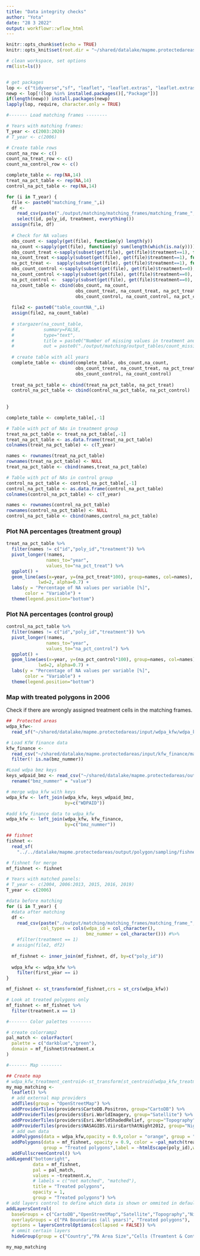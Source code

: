 ```yaml
---
title: "Data integrity checks"
author: "Yota"
date: "28 3 2022"
output: workflowr::wflow_html
---
```


```r
knitr::opts_chunk$set(echo = TRUE)
knitr::opts_knit$set(root.dir = "~/shared/datalake/mapme.protectedareas")
```

```r
# clean workspace, set options
rm(list=ls())


# get packages
lop <- c("tidyverse","sf", "leaflet", "leaflet.extras", "leaflet.extras2", "ggsci", "scales", "htmltools", "RColorBrewer", "stargazer")
newp <- lop[!(lop %in% installed.packages()[,"Package"])]
if(length(newp)) install.packages(newp)
lapply(lop, require, character.only = TRUE)
```



```r
#------- Load matching frames --------

# Years with matching frames:
T_year <- c(2003:2020)
# T_year <- c(2006)

# Create table rows
count_na_row <- c()
count_na_treat_row <- c() 
count_na_control_row <- c()

complete_table <- rep(NA,14)
treat_na_pct_table <- rep(NA,14)
control_na_pct_table <- rep(NA,14)

for (i in T_year) {
  file <- paste0("matching_frame_",i)
  df <- 
    read_csv(paste("./output/matching/matching_frames/matching_frame_",i,".csv", sep = "")) %>% 
    select(id, poly_id, treatment, everything())
  assign(file, df)
  
  # Check for NA values
  obs_count <- sapply(get(file), function(y) length(y))
  na_count <-sapply(get(file), function(y) sum(length(which(is.na(y)))))
  obs_count_treat <-sapply(subset(get(file), get(file)$treatment==1), function(y) length(y))
  na_count_treat <-sapply(subset(get(file), get(file)$treatment==1), function(y) sum(length(which(is.na(y)))))
  na_pct_treat <-  sapply(subset(get(file), get(file)$treatment==1), function(y) sum(length(which(is.na(y))))/length(y))
  obs_count_control <-sapply(subset(get(file), get(file)$treatment==0), function(y) length(y))
  na_count_control <-sapply(subset(get(file), get(file)$treatment==0), function(y) sum(length(which(is.na(y)))))
  na_pct_control <-  sapply(subset(get(file), get(file)$treatment==0), function(y) sum(length(which(is.na(y))))/length(y))
  na_count_table <- cbind(obs_count, na_count, 
                          obs_count_treat, na_count_treat, na_pct_treat, 
                          obs_count_control, na_count_control, na_pct_control)
  
  file2 <- paste0("table_countNA_",i)
  assign(file2, na_count_table)
  
  # stargazer(na_count_table,
  #           summary=FALSE,
  #           type="text",
  #           title = paste0("Number of missing values in treatment and control cells for ", i),
  #           out = paste0("./output/matching/output_tables/count_missing/table_countNA_",i,".html"))
  
  # create table with all years
  complete_table <- cbind(complete_table, obs_count,na_count,
                          obs_count_treat, na_count_treat, na_pct_treat,
                          obs_count_control, na_count_control)
  
  treat_na_pct_table <- cbind(treat_na_pct_table, na_pct_treat)
  control_na_pct_table <- cbind(control_na_pct_table, na_pct_control)
  
  
}

complete_table <- complete_table[,-1]

# Table with pct of NAs in treatment group
treat_na_pct_table <- treat_na_pct_table[,-1]
treat_na_pct_table <- as.data.frame(treat_na_pct_table)
colnames(treat_na_pct_table) <- c(T_year)

names <- rownames(treat_na_pct_table)
rownames(treat_na_pct_table) <- NULL
treat_na_pct_table <- cbind(names,treat_na_pct_table)

# Table with pct of NAs in control group
control_na_pct_table <- control_na_pct_table[,-1]
control_na_pct_table <- as.data.frame(control_na_pct_table)
colnames(control_na_pct_table) <- c(T_year)

names <- rownames(control_na_pct_table)
rownames(control_na_pct_table) <- NULL
control_na_pct_table <- cbind(names,control_na_pct_table)
```

### Plot NA percentages (treatment group)

```r
treat_na_pct_table %>% 
  filter(names != c("id","poly_id","treatment")) %>% 
  pivot_longer(!names,
               names_to="year",
               values_to="na_pct_treat") %>% 
  ggplot() +
  geom_line(aes(x=year, y=(na_pct_treat*100), group=names, col=names),
            lwd=2, alpha=0.7) +
  labs(y = "Percentage of NA values per variable [%]",
       color = "Variable") +
  theme(legend.position="bottom")
```


### Plot NA percentages (control group)

```r
control_na_pct_table %>% 
  filter(names != c("id","poly_id","treatment")) %>% 
  pivot_longer(!names,
               names_to="year",
               values_to="na_pct_control") %>% 
  ggplot() +
  geom_line(aes(x=year, y=(na_pct_control*100), group=names, col=names),
            lwd=2, alpha=0.7) +
  labs(y = "Percentage of NA values per variable [%]",
       color = "Variable") +
  theme(legend.position="bottom")
```


### Map with treated polygons in 2006

Check if there are wrongly assigned treatment cells in the matching frames. 

```r
##  Protected areas
wdpa_kfw<-
  read_sf("~/shared/datalake/mapme.protectedareas/input/wdpa_kfw/wdpa_kfw_spatial_latinamerica_2021-02-01_supportedPAs_unique.gpkg")

# Load KfW finance data 
kfw_finance <- 
  read_csv("~/shared/datalake/mapme.protectedareas/input/kfw_finance/mapme.protectedareas_kfw-finance-2021-03-17.csv") %>% 
  filter(! is.na(bmz_nummer))

#Load wdpa bmz keys
keys_wdpaid_bmz <- read_csv("~/shared/datalake/mapme.protectedareas/output/matching/model_frames/keys_wdpaid_bmz.csv") %>% 
  rename("bmz_nummer" = "value")

# merge wdpa_kfw with keys
wdpa_kfw <- left_join(wdpa_kfw, keys_wdpaid_bmz,
                      by=c("WDPAID"))

#add kfw_finance data to wdpa_kfw
wdpa_kfw <- left_join(wdpa_kfw, kfw_finance, 
                      by=c("bmz_nummer"))

## fishnet
fishnet <-
  read_sf(
    "../../datalake/mapme.protectedareas/output/polygon/sampling/fishnets/fishnet_all_update_Dec-07.gpkg")

# fishnet for merge
mf_fishnet <- fishnet

# Years with matched panels:
# T_year <- c(2004, 2006:2013, 2015, 2016, 2019)
T_year <- c(2006)

#data before matching
for (i in T_year) {
  #data after matching
  df <- 
    read_csv(paste("./output/matching/matching_frames/matching_frame_",i,".csv", sep = ""),
             col_types = cols(wdpa_id = col_character(),
                              bmz_nummer = col_character())) #%>% 
    #filter(treatment == 1)
  # assign(file2, df2)
  
  mf_fishnet <- inner_join(mf_fishnet, df, by=c("poly_id"))
  
  wdpa_kfw <- wdpa_kfw %>% 
    filter(first_year == i)
}

mf_fishnet <- st_transform(mf_fishnet,crs = st_crs(wdpa_kfw))

# Look at treated polygons only
mf_fishnet <- mf_fishnet %>% 
  filter(treatment.x == 1)

#------- Color palettes --------

# create colorramp2
pal_match <- colorFactor(
  palette = c("darkblue","green"),
  domain = mf_fishnet$treatment.x
)

#------- Map --------

## Create map
# wdpa_kfw_treatment_centroid<-st_transform(st_centroid(wdpa_kfw_treatment_centroid),crs = 4326)
my_map_matching <-
  leaflet() %>%
  # add external map providers
  addTiles(group = "OpenStreetMap") %>%
  addProviderTiles(providers$CartoDB.Positron, group="CartoDB") %>%
  addProviderTiles(providers$Esri.WorldImagery, group="Satellite") %>%
  addProviderTiles(providers$Esri.WorldShadedRelief, group="Topography") %>%
  addProviderTiles(providers$NASAGIBS.ViirsEarthAtNight2012, group="Nightlights") %>%
  # add own data
  addPolygons(data = wdpa_kfw,opacity = 0.9,color = "orange", group = "PA Boundaries (all years)",label = ~htmlEscape(NAME),weight = 1)%>%
  addPolygons(data = mf_fishnet, opacity = 0.9, color = ~pal_match(treatment.x), 
              group = "Treated polygons",label = ~htmlEscape(poly_id),weight = 1) %>%
  addFullscreenControl() %>%
addLegend("bottomright",
          data = mf_fishnet,
          pal = pal_match,
          values = ~treatment.x,
          # labels = c("not matched", "matched"),
          title = "Treated polygons",
          opacity = 1,
          group = "Treated polygons") %>%
# add layers control to define which data is shown or ommited in default view
addLayersControl(
  baseGroups = c("CartoDB","OpenStreetMap","Satellite","Topography","Nightlights"), #"Toner",,"Regional Primary Forests (2001)"
  overlayGroups = c("PA Boundaries (all years)", "Treated polygons"),
  options = layersControlOptions(collapsed = FALSE)) %>%
  # ommit certain layers
  hideGroup(group = c("Country","PA Area Size","Cells (Treamtent & Control) in 2015","Forest Cover Loss (2001-2020)"))

my_map_matching

```

